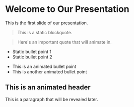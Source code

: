 
# Welcome to Our Presentation

This is the first slide of our presentation.

> This is a static blockquote.

<Animate number={1}>

> Here's an important quote that will animate in.

</Animate>

- Static bullet point 1
- Static bullet point 2

<Animate number={2}>

- This is an animated bullet point
- This is another animated bullet point

## This is an animated header

This is a paragraph that will be revealed later.

</Animate>